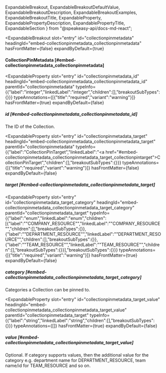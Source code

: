   ExpandableBreakout,
  ExpandableBreakoutDefaultValue,
  ExpandableBreakoutDescription,
  ExpandableBreakoutExamples,
  ExpandableBreakoutTitle,
  ExpandableProperty,
  ExpandablePropertyDescription,
  ExpandablePropertyTitle,
  ExpandableSection
} from "@speakeasy-api/docs-md-react";

<ExpandableSection>

<ExpandableBreakout
  slot="entry"
  id="collectionpinmetadata"
  headingId="embed-collectionpinmetadata_collectionpinmetadata"
  hasFrontMatter={false}
  expandByDefault={true}
>

<ExpandableBreakoutTitle slot="title">

#### CollectionPinMetadata [#embed-collectionpinmetadata_collectionpinmetadata]

</ExpandableBreakoutTitle>

<ExpandableBreakoutDescription slot="description">

</ExpandableBreakoutDescription>

<ExpandableBreakoutExamples slot="examples">

</ExpandableBreakoutExamples>

<ExpandableBreakoutDefaultValue slot="defaultValue">

</ExpandableBreakoutDefaultValue>

</ExpandableBreakout>

<ExpandableProperty
  slot="entry"
  id="collectionpinmetadata_id"
  headingId="embed-collectionpinmetadata_collectionpinmetadata_id"
  parentId="collectionpinmetadata"
  typeInfo={{"label":"integer","linkedLabel":"integer","children":[],"breakoutSubTypes":{}}}
  typeAnnotations={[{"title":"required","variant":"warning"}]}
  hasFrontMatter={true}
  expandByDefault={false}
>

<ExpandablePropertyTitle slot="title">

##### id [#embed-collectionpinmetadata_collectionpinmetadata_id]

</ExpandablePropertyTitle>

<ExpandablePropertyDescription slot="description">

The ID of the Collection.

</ExpandablePropertyDescription>

</ExpandableProperty>

<ExpandableProperty
  slot="entry"
  id="collectionpinmetadata_target"
  headingId="embed-collectionpinmetadata_collectionpinmetadata_target"
  parentId="collectionpinmetadata"
  typeInfo={{"label":"CollectionPinTarget","linkedLabel":"<a href=\"#embed-collectionpinmetadata_collectionpinmetadata_target_collectionpintarget\">CollectionPinTarget</a>","children":[],"breakoutSubTypes":{}}}
  typeAnnotations={[{"title":"required","variant":"warning"}]}
  hasFrontMatter={false}
  expandByDefault={false}
>

<ExpandablePropertyTitle slot="title">

##### target [#embed-collectionpinmetadata_collectionpinmetadata_target]

</ExpandablePropertyTitle>

</ExpandableProperty>

<ExpandableProperty
  slot="entry"
  id="collectionpinmetadata_target_category"
  headingId="embed-collectionpinmetadata_collectionpinmetadata_target_category"
  parentId="collectionpinmetadata_target"
  typeInfo={{"label":"enum","linkedLabel":"enum","children":[{"label":"\"COMPANY_RESOURCE\"","linkedLabel":"\"COMPANY_RESOURCE\"","children":[],"breakoutSubTypes":{}},{"label":"\"DEPARTMENT_RESOURCE\"","linkedLabel":"\"DEPARTMENT_RESOURCE\"","children":[],"breakoutSubTypes":{}},{"label":"\"TEAM_RESOURCE\"","linkedLabel":"\"TEAM_RESOURCE\"","children":[],"breakoutSubTypes":{}}],"breakoutSubTypes":{}}}
  typeAnnotations={[{"title":"required","variant":"warning"}]}
  hasFrontMatter={true}
  expandByDefault={false}
>

<ExpandablePropertyTitle slot="title">

##### category [#embed-collectionpinmetadata_collectionpinmetadata_target_category]

</ExpandablePropertyTitle>

<ExpandablePropertyDescription slot="description">

Categories a Collection can be pinned to.

</ExpandablePropertyDescription>

</ExpandableProperty>

<ExpandableProperty
  slot="entry"
  id="collectionpinmetadata_target_value"
  headingId="embed-collectionpinmetadata_collectionpinmetadata_target_value"
  parentId="collectionpinmetadata_target"
  typeInfo={{"label":"string","linkedLabel":"string","children":[],"breakoutSubTypes":{}}}
  typeAnnotations={[]}
  hasFrontMatter={true}
  expandByDefault={false}
>

<ExpandablePropertyTitle slot="title">

##### value [#embed-collectionpinmetadata_collectionpinmetadata_target_value]

</ExpandablePropertyTitle>

<ExpandablePropertyDescription slot="description">

Optional. If category supports values, then the additional value for the category e.g. department name for DEPARTMENT_RESOURCE, team name/id for TEAM_RESOURCE and so on.

</ExpandablePropertyDescription>

</ExpandableProperty>

</ExpandableSection>